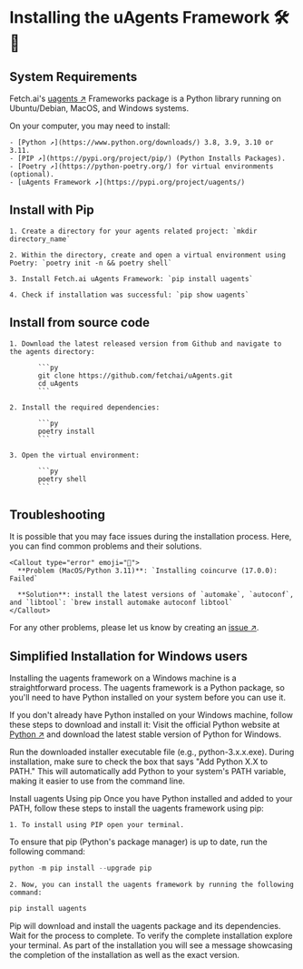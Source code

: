 
# Installing the uAgents Framework 🛠️📲

## System Requirements

Fetch.ai's [uagents ↗️](https://pypi.org/project/uagents/) Frameworks package is a Python library running on Ubuntu/Debian, MacOS, and Windows systems.

On your computer, you may need to install:

    - [Python ↗️](https://www.python.org/downloads/) 3.8, 3.9, 3.10 or 3.11.
    - [PIP ↗️](https://pypi.org/project/pip/) (Python Installs Packages).
    - [Poetry ↗️](https://python-poetry.org/) for virtual environments (optional).
    - [uAgents Framework ↗️](https://pypi.org/project/uagents/)

## Install with Pip

    1. Create a directory for your agents related project: `mkdir directory_name`

    2. Within the directory, create and open a virtual environment using Poetry: `poetry init -n && poetry shell`

    3. Install Fetch.ai uAgents Framework: `pip install uagents`

    4. Check if installation was successful: `pip show uagents`

## Install from source code

    1. Download the latest released version from Github and navigate to the agents directory:

           ```py
           git clone https://github.com/fetchai/uAgents.git
           cd uAgents
           ```

    2. Install the required dependencies:

           ```py
           poetry install
           ```

    3. Open the virtual environment:

           ```py
           poetry shell
           ```

## Troubleshooting

It is possible that you may face issues during the installation process. Here, you can find common problems and their solutions.

    <Callout type="error" emoji="️🚫">
      **Problem (MacOS/Python 3.11)**: `Installing coincurve (17.0.0): Failed`

      **Solution**: install the latest versions of `automake`, `autoconf`, and `libtool`: `brew install automake autoconf libtool`
    </Callout>

For any other problems, please let us know by creating an [issue ↗️](https://github.com/fetchai/uAgents/issues).

## Simplified Installation for Windows users 

Installing the uagents framework on a Windows machine is a straightforward process. The uagents framework is a Python package, so you'll need to have Python installed on your system before you can use it. 


If you don't already have Python installed on your Windows machine, follow these steps to download and install it:
Visit the official Python website at [Python ↗️](https://www.python.org/downloads/windows/.Download) and download the latest stable version of Python for Windows. 

Run the downloaded installer executable file (e.g., python-3.x.x.exe).
During installation, make sure to check the box that says "Add Python X.X to PATH." This will automatically add Python to your system's PATH variable, making it easier to use from the command line.


Install uagents Using pip
Once you have Python installed and added to your PATH, follow these steps to install the uagents framework using pip:

    1. To install using PIP open your terminal.
To ensure that pip (Python's package manager) is up to date, run the following command:

```py
python -m pip install --upgrade pip
```

    2. Now, you can install the uagents framework by running the following command:

```py
pip install uagents
```

Pip will download and install the uagents package and its dependencies. Wait for the process to complete. To verify the complete installation explore your terminal. As part of the installation you will see a message showcasing the completion of the installation as well as the exact version. 
